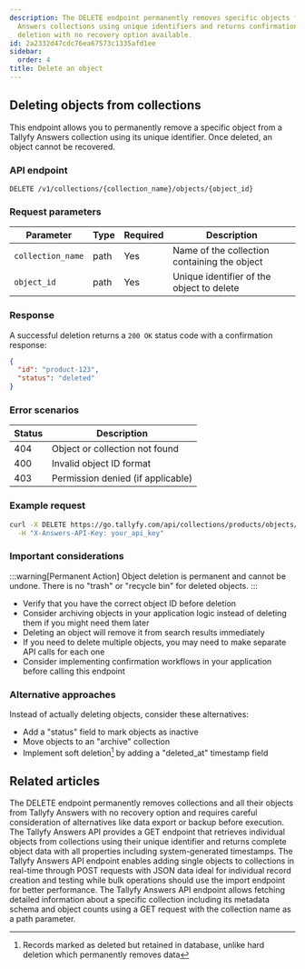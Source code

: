 ```yaml
---
description: The DELETE endpoint permanently removes specific objects from Tallyfy
  Answers collections using unique identifiers and returns confirmation upon successful
  deletion with no recovery option available.
id: 2a2332d47cdc76ea67573c1335afd1ee
sidebar:
  order: 4
title: Delete an object
---
```


## Deleting objects from collections

This endpoint allows you to permanently remove a specific object from a Tallyfy Answers collection using its unique identifier. Once deleted, an object cannot be recovered.

### API endpoint

```
DELETE /v1/collections/{collection_name}/objects/{object_id}
```

### Request parameters

| Parameter | Type | Required | Description |
|-----------|------|----------|-------------|
| `collection_name` | path | Yes | Name of the collection containing the object |
| `object_id` | path | Yes | Unique identifier of the object to delete |

### Response

A successful deletion returns a `200 OK` status code with a confirmation response:

```json
{
  "id": "product-123",
  "status": "deleted"
}
```

### Error scenarios

| Status | Description |
|--------|-------------|
| 404 | Object or collection not found |
| 400 | Invalid object ID format |
| 403 | Permission denied (if applicable) |

### Example request

```bash
curl -X DELETE https://go.tallyfy.com/api/collections/products/objects/product-123 \
  -H "X-Answers-API-Key: your_api_key"
```

### Important considerations

:::warning[Permanent Action]
Object deletion is permanent and cannot be undone. There is no "trash" or "recycle bin" for deleted objects.
:::

- Verify that you have the correct object ID before deletion
- Consider archiving objects in your application logic instead of deleting them if you might need them later
- Deleting an object will remove it from search results immediately
- If you need to delete multiple objects, you may need to make separate API calls for each one
- Consider implementing confirmation workflows in your application before calling this endpoint

### Alternative approaches

Instead of actually deleting objects, consider these alternatives:
- Add a "status" field to mark objects as inactive
- Move objects to an "archive" collection
- Implement soft deletion[^1] by adding a "deleted_at" timestamp field


[^1]: Records marked as deleted but retained in database, unlike hard deletion which permanently removes data

## Related articles
<CardGrid>
<LinkTitleCard header="<b>Collections > Delete a collection</b>" href="/products/answers/collections/delete-collection/" > The DELETE endpoint permanently removes collections and all their objects from Tallyfy Answers with no recovery option and requires careful consideration of alternatives like data export or backup before execution. </LinkTitleCard>
<LinkTitleCard header="<b>Objects > Get an object</b>" href="/products/answers/objects/get-object/" > The Tallyfy Answers API provides a GET endpoint that retrieves individual objects from collections using their unique identifier and returns complete object data with all properties including system-generated timestamps. </LinkTitleCard>
<LinkTitleCard header="<b>Objects > Index a single object</b>" href="/products/answers/objects/index-single-object/" > The Tallyfy Answers API endpoint enables adding single objects to collections in real-time through POST requests with JSON data ideal for individual record creation and testing while bulk operations should use the import endpoint for better performance. </LinkTitleCard>
<LinkTitleCard header="<b>Collections > Get a collection</b>" href="/products/answers/collections/get-collection/" > The Tallyfy Answers API endpoint allows fetching detailed information about a specific collection including its metadata schema and object counts using a GET request with the collection name as a path parameter. </LinkTitleCard>
</CardGrid>